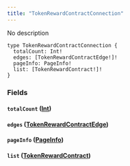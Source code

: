 ```yaml
---
title: "TokenRewardContractConnection"
---
```


No description

```
type TokenRewardContractConnection {
  totalCount: Int!
  edges: [TokenRewardContractEdge!]!
  pageInfo: PageInfo!
  list: [TokenRewardContract!]!
}

```

### Fields[](#fields "Direct link to heading")

#### `totalCount` ([Int](/developer/graphql-api/references/scalars/int))[](#totalcount-int "Direct link to heading")

#### `edges` ([TokenRewardContractEdge](/developer/graphql-api/references/objects/token-reward-contract-edge))[](#edges-tokenrewardcontractedge "Direct link to heading")

#### `pageInfo` ([PageInfo](/developer/graphql-api/references/objects/page-info))[](#pageinfo-pageinfo "Direct link to heading")

#### `list` ([TokenRewardContract](/developer/graphql-api/references/objects/token-reward-contract))[](#list-tokenrewardcontract "Direct link to heading")